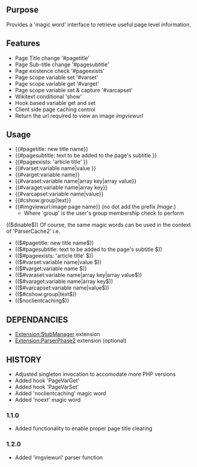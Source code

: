 {{Extension
|name        = PageFunctions
|status      = beta
|type        = parser
|author      = [[user:jldupont|Jean-Lou Dupont]]
|image       =
|version     = 1.2.0
|update      =
|mediawiki   = 1.10, 1.11
|download    = [http://mediawiki.googlecode.com/svn/tags/ SVN]
|readme      =
|changelog   = See SVN ($Id: PageFunctions.doc.wikitext 724 2007-12-07 20:17:12Z jeanlou.dupont $)
|description = 
|parameters  =
|rights      =
|example     =
}}
== Purpose ==
Provides a 'magic word' interface to retrieve useful page level information.           

== Features ==
* Page Title change '#pagetitle'
* Page Sub-title change '#pagesubtitle'
* Page existence check '#pageexists'
* Page scope variable set '#varset'
* Page scope variable get '#varget'
* Page scope variable set & capture '#varcapset'
* Wikitext conditional 'show'
* Hook based variable get and set
* Client side page caching control
* Return the url required to view an image ''imgviewurl''

== Usage ==

* <nowiki>{{#pagetitle: new title name}}</nowiki>
* <nowiki>{{#pagesubtitle: text to be added to the page's subtitle }}</nowiki>
* <nowiki>{{#pageexists: 'article title' }}</nowiki>
* <nowiki>{{#varset:variable name|value }}</nowiki>
* <nowiki>{{#varget:variable name}}</nowiki>
* <nowiki>{{#varaset:variable name|array key|array value}}</nowiki>
* <nowiki>{{#varaget:variable name|array key}}</nowiki>
* <nowiki>{{#varcapset:variable name|value}}</nowiki>
* <nowiki>{{#cshow:group|text}}</nowiki>
* <nowiki>{{#imgviewurl:image page name}}</nowiki> (no dot add the prefix ''Image:'')
** Where 'group' is the user's group membership check to perform

(($disable$))
Of course, the same magic words can be used in the context of 'ParserCache2' i.e.
* <nowiki>(($#pagetitle: new title name$))</nowiki>
* <nowiki>(($#pagesubtitle: text to be added to the page's subtitle $))</nowiki>
* <nowiki>(($#pageexists: 'article title' $))</nowiki>
* <nowiki>(($#varset:variable name|value $))</nowiki>
* <nowiki>(($#varget:variable name $))</nowiki>
* <nowiki>(($#varaset:variable name|array key|array value$))</nowiki>
* <nowiki>(($#varaget:variable name|array key$))</nowiki>
* <nowiki>(($#varcapset:variable name|value$))</nowiki>
* <nowiki>(($#cshow:group|text$))</nowiki>
* <nowiki>(($noclientcaching$))</nowiki>

== DEPENDANCIES ==
* [[Extension:StubManager]] extension
* [[Extension:ParserPhase2]] extension (optional)

{{Pear|ParserExt}}

== HISTORY ==
* Adjusted singleton invocation to accomodate more PHP versions
* Added hook 'PageVarGet'
* Added hook 'PageVarSet'
* Added 'noclientcaching' magic word
* Added 'noext' magic word
=== 1.1.0 ===
* Added functionality to enable proper page title clearing
=== 1.2.0 ===
* Added 'imgviewurl' parser function